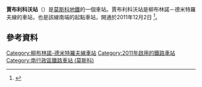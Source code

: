 {{Infobox station 
|name          = 賈布利科沃
|native_name   = Зябликово
|native_name_lang=ru
|type          = [[莫斯科地鐵|莫斯科地鐵]]車站
|image         = Metro MSK Line10 Zyablikovo.jpg
|image_size    =
|image_caption =
|address       = [[南行政區_(莫斯科)|南行政區]]{{link-en|賈布利科沃區|Zyablikovo District}}
|borough       = [[莫斯科|莫斯科]]
|country       = [[俄羅斯|俄羅斯]]
|coordinates = {{coords|55.6124|37.7453|display=inline, title}}
|line          = {{MOSMETRO-bull|10|text=1}}
|other         = '''[[巴士|巴士]]'''：37、37э、151、263、287、298、694、704、704к、711、719、755、768、790
|structure     = 淺層單拱門車站
|platform      = 1個[[島式月台|島式月台]]
|depth         = 
|levels        = 1層
|tracks        = 2條
|parking       = 是
|opened        = {{start date and age|df=yes|2011|12|02}}
|closed        = 
|rebuilt       = 
|ADA           = 是
|code          = 
|owned         = 莫斯科地鐵
|zone          = 
|former        = 
|passengers    = 
|pass_year     = 
|pass_percent  = 
|pass_system   = 
|mpassengers   = 
|services      = 
|map_type      = Moscow Ring Road
|AlternativeMap= Moscow map MKAD grayscale.png
|map_overlay   = Moscow metro map including line 14.svg
|map_caption   = 
|route_map     = 
|map_state     = collapsed
}}
'''賈布利科沃站'''（{{lang-rus|Зя́бликово|Zyablikovo}}）是[[莫斯科地鐵|莫斯科地鐵]]的一個車站。賈布利科沃站是柳布林諾－德米特羅夫線的車站，也是該線南端的起點車站，開通於2011年12月2日 <ref>{{cite news|url=http://top.rbc.ru/society/02/12/2011/627952.shtml|script-title=ru:В Москве открылись три новых станции метро|date=December 2, 2012|publisher=РосБизнесКонсалтинг|language=ru|accessdate=2 December 2011|archive-url=https://web.archive.org/web/20130619073848/http://top.rbc.ru/society/02/12/2011/627952.shtml|archive-date=2013-06-19|dead-url=yes}}</ref>。
==參考資料==
{{reflist}}
{{柳布林諾－德米特羅夫線}}
[[Category:柳布林諾-德米特羅夫線車站|Category:柳布林諾-德米特羅夫線車站]]
[[Category:2011年啟用的鐵路車站|Category:2011年啟用的鐵路車站]]
[[Category:南行政區鐵路車站_(莫斯科)|Category:南行政區鐵路車站 (莫斯科)]]